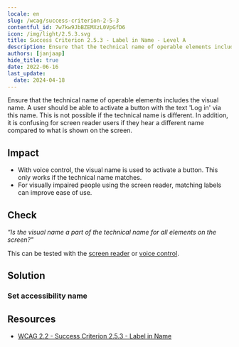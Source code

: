 ```yaml
---
locale: en
slug: /wcag/success-criterion-2-5-3
contentful_id: 7w7kw9JbBZEMXzL0VpGfD6
icon: /img/light/2.5.3.svg
title: Success Criterion 2.5.3 - Label in Name - Level A
description: Ensure that the technical name of operable elements includes the visual name. A user should be able to activate a button with the text 'Log in' via this name. This is not possible if the technical name is different. In addition, it is confusing for screen reader users if they hear a different name compared to what is shown on the screen.
authors: [janjaap]
hide_title: true
date: 2022-06-16
last_update:
  date: 2024-04-18
---
```


<Hero
  title="Label in Name"
  image="/img/light/2.5.3.svg"
  alt="WCAG 2.5.3 icon"
  prefix="Success Criterion 2.5.3"
  suffix="Level A"
/>

Ensure that the technical name of operable elements includes the visual name. A user should be able to activate a button with the text 'Log in' via this name. This is not possible if the technical name is different. In addition, it is confusing for screen reader users if they hear a different name compared to what is shown on the screen.

## Impact

- With voice control, the visual name is used to activate a button. This only works if the technical name matches.
- For visually impaired people using the screen reader, matching labels can improve ease of use.

## Check

*“Is the visual name a part of the technical name for all elements on the screen?"*

This can be tested with the [screen reader](/en/stats/screen-reader) or [voice control](/en/stats/voice-control).

## Solution

### Set accessibility name

<CodeSample id="accessibility-name" locale="en"/>

## Resources

- [WCAG 2.2 - Success Criterion 2.5.3 - Label in Name](https://www.w3.org/TR/WCAG22/#label-in-name)
